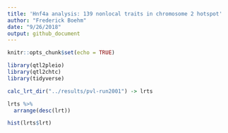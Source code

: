 ```yaml
---
title: 'Hnf4a analysis: 139 nonlocal traits in chromosome 2 hotspot'
author: "Frederick Boehm"
date: "9/26/2018"
output: github_document
---
```


```r
knitr::opts_chunk$set(echo = TRUE)
```

```r
library(qtl2pleio)
library(qtl2chtc)
library(tidyverse)
```

```r
calc_lrt_dir("../results/pvl-run2001") -> lrts
```

```r
lrts %>%
  arrange(desc(lrt))
```

```r
hist(lrts$lrt)
```



